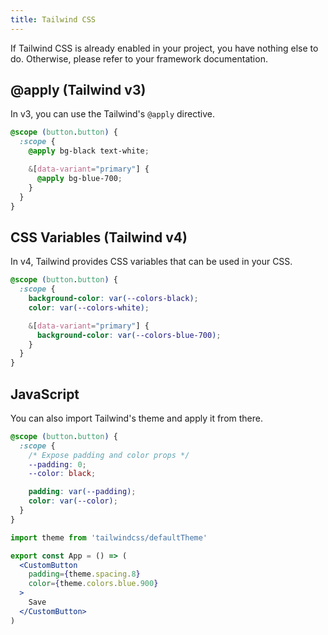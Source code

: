 ```yaml
---
title: Tailwind CSS
---
```


If Tailwind CSS is already enabled in your project, you have nothing else to do. Otherwise, please refer to your framework documentation.

## @apply (Tailwind v3)

In v3, you can use the Tailwind's `@apply` directive.

```css title="Button.mist.css"
@scope (button.button) {
  :scope {
    @apply bg-black text-white;

    &[data-variant="primary"] {
      @apply bg-blue-700;
    }
  }
}
```

## CSS Variables (Tailwind v4)

In v4, Tailwind provides CSS variables that can be used in your CSS.

```css title="Button.mist.css"
@scope (button.button) {
  :scope {
    background-color: var(--colors-black);
    color: var(--colors-white);

    &[data-variant="primary"] {
      background-color: var(--colors-blue-700);
    }
  }
}
```

## JavaScript

You can also import Tailwind's theme and apply it from there.

```css title="Button.mist.css"
@scope (button.button) {
  :scope {
    /* Expose padding and color props */
    --padding: 0;
    --color: black;

    padding: var(--padding);
    color: var(--color);
  }
}
```

````jsx title="App.tsx"
import theme from 'tailwindcss/defaultTheme'

export const App = () => (
  <CustomButton
    padding={theme.spacing.8}
    color={theme.colors.blue.900}
  >
    Save
  </CustomButton>
)

